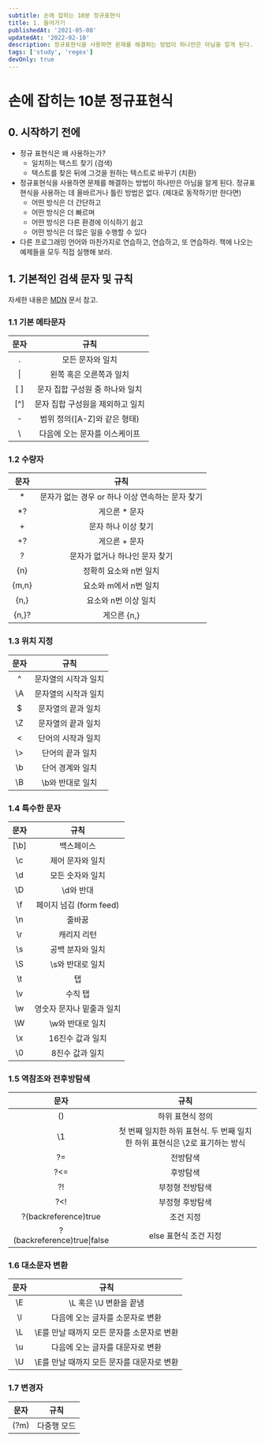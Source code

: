 ```yaml
---
subtitle: 손에 잡히는 10분 정규표현식
title: 1. 들어가기
publishedAt: '2021-05-08'
updatedAt: '2022-02-10'
description: 정규표현식을 사용하면 문제를 해결하는 방법이 하나만은 아님을 알게 된다. 정규표현식을 사용하는 데 올바르거나 틀린 방법은 없다. (제대로 동작하기만 한다면)
tags: ['study', 'regex']
devOnly: true
---
```


# 손에 잡히는 10분 정규표현식

## 0. 시작하기 전에

- 정규 표현식은 왜 사용하는가?
  - 일치하는 텍스트 찾기 (검색)
  - 텍스트를 찾은 뒤에 그것을 원하는 텍스트로 바꾸기 (치환)
- 정규표현식을 사용하면 문제를 해결하는 방법이 하나만은 아님을 알게 된다. 정규표현식을 사용하는 데 올바르거나 틀린 방법은 없다. (제대로 동작하기만 한다면)
  - 어떤 방식은 더 간단하고
  - 어떤 방식은 더 빠르며
  - 어떤 방식은 다른 환경에 이식하기 쉽고
  - 어떤 방식은 더 많은 일을 수행할 수 있다
- 다른 프로그래밍 언어와 마찬가지로 연습하고, 연습하고, 또 연습하라. 책에 나오는 예제들을 모두 직접 실행해 보라.

## 1. 기본적인 검색 문자 및 규칙

자세한 내용은 [MDN](https://developer.mozilla.org/en-US/docs/Web/JavaScript/Guide/Regular_Expressions) 문서 참고.

### 1.1 기본 메타문자

| 문자  |               규칙               |
| :---: | :------------------------------: |
|   .   |         모든 문자와 일치         |
|  \|   |     왼쪽 혹은 오른쪽과 일치      |
| \[ \] | 문자 집합 구성원 중 하나와 일치  |
| \[^\] | 문자 집합 구성원을 제외하고 일치 |
|   -   |   범위 정의([A-Z]와 같은 형태)   |
|  \    |  다음에 오는 문자를 이스케이프   |

### 1.2 수량자

| 문자  |                       규칙                       |
| :---: | :----------------------------------------------: |
|  \*   | 문자가 없는 경우 or 하나 이상 연속하는 문자 찾기 |
|  \*?  |                  게으른 \* 문자                  |
|   +   |               문자 하나 이상 찾기                |
|  +?   |                  게으른 + 문자                   |
|   ?   |          문자가 없거나 하나인 문자 찾기          |
|  {n}  |              정확히 요소와 n번 일치              |
| {m,n} |              요소와 m에서 n번 일치               |
| {n,}  |               요소와 n번 이상 일치               |
| {n,}? |                   게으른 {n,}                    |

### 1.3 위치 지정

| 문자 |         규칙         |
| :--: | :------------------: |
|  ^   | 문자열의 시작과 일치 |
|  \A  | 문자열의 시작과 일치 |
|  $   |  문자열의 끝과 일치  |
|  \Z  |  문자열의 끝과 일치  |
|  \<  |  단어의 시작과 일치  |
| \\>  |   단어의 끝과 일치   |
|  \b  |   단어 경계와 일치   |
|  \B  |   \b와 반대로 일치   |

### 1.4 특수한 문자

|  문자  |           규칙            |
| :----: | :-----------------------: |
| \[\b\] |        백스페이스         |
|   \c   |     제어 문자와 일치      |
|   \d   |     모든 숫자와 일치      |
|   \D   |         \d와 반대         |
|   \f   |  페이지 넘김 (form feed)  |
|   \n   |          줄바꿈           |
|   \r   |        캐리지 리턴        |
|   \s   |     공백 분자와 일치      |
|   \S   |     \s와 반대로 일치      |
|   \t   |            탭             |
|   \v   |          수직 탭          |
|   \w   | 영숫자 문자나 밑줄과 일치 |
|   \W   |     \w와 반대로 일치      |
|   \x   |     16진수 값과 일치      |
|   \0   |      8진수 값과 일치      |

### 1.5 역참조와 전후방탐색

|            문자             |                                    규칙                                     |
| :-------------------------: | :-------------------------------------------------------------------------: |
|             ()              |                              하위 표현식 정의                               |
|             \1              | 첫 번째 일치한 하위 표현식. 두 번째 일치한 하위 표현식은 \2로 표기하는 방식 |
|             ?=              |                                  전방탐색                                   |
|             ?<=             |                                  후방탐색                                   |
|             ?!              |                               부정형 전방탐색                               |
|             ?<!             |                               부정형 후방탐색                               |
|    ?(backreference)true     |                                  조건 지정                                  |
| ?(backreference)true\|false |                            else 표현식 조건 지정                            |

### 1.6 대소문자 변환

| 문자 |                    규칙                    |
| :--: | :----------------------------------------: |
|  \E  |           \L 혹은 \U 변환을 끝냄           |
|  \l  |      다음에 오는 글자를 소문자로 변환      |
|  \L  | \E를 만날 때까지 모든 문자를 소문자로 변환 |
|  \u  |      다음에 오는 글자를 대문자로 변환      |
|  \U  | \E를 만날 때까지 모든 문자를 대문자로 변환 |

### 1.7 변경자

| 문자 |    규칙     |
| :--: | :---------: |
| (?m) | 다중행 모드 |
